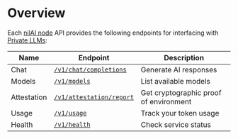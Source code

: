 # Overview

Each [nilAI node](/build/network-config#nilai-nodes) API provides the following endpoints for interfacing with [Private LLMs](/build/private-llms/overview):

| Name | Endpoint | Description |
|----------|----------|-------------|
| Chat | [`/v1/chat/completions`](/api/nilai/chat-completion-v-1-chat-completions-post) | Generate AI responses |
| Models | [`/v1/models`](/api/nilai/get-models-v-1-models-get) | List available models |
| Attestation | [`/v1/attestation/report`](/api/nilai/get-attestation-v-1-attestation-report-get) | Get cryptographic proof of environment |
| Usage | [`/v1/usage`](/api/nilai/get-usage-v-1-usage-get) | Track your token usage |
| Health | [`/v1/health`](/api/nilai/health-check-v-1-health-get) | Check service status |